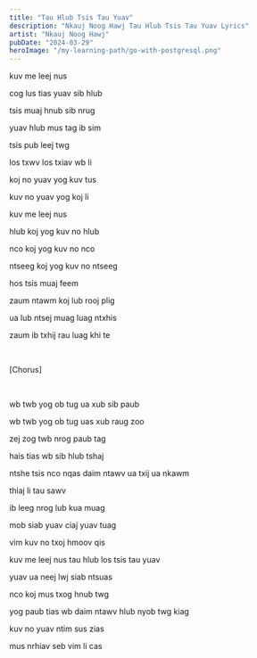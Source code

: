 ```yaml
---
title: "Tau Hlub Tsis Tau Yuav"
description: "Nkauj Noog Hawj Tau Hlub Tsis Tau Yuav Lyrics"
artist: "Nkauj Noog Hawj"
pubDate: "2024-03-29"
heroImage: "/my-learning-path/go-with-postgresql.png"
---
```


kuv me leej nus

cog lus tias yuav sib hlub

tsis muaj hnub sib nrug

yuav hlub mus tag ib sim

tsis pub leej twg

los txwv los txiav wb li

koj no yuav yog kuv tus

kuv no yuav yog koj li

kuv me leej nus

hlub koj yog kuv no hlub

nco koj yog kuv no nco

ntseeg koj yog kuv no ntseeg

hos tsis muaj feem

zaum ntawm koj lub rooj plig

ua lub ntsej muag luag ntxhis

zaum ib txhij rau luag khi te

<br />

[Chorus]

<br />

wb twb yog ob tug ua xub sib paub

wb twb yog ob tug uas xub raug zoo

zej zog twb nrog paub tag

hais tias wb sib hlub tshaj

ntshe tsis nco nqas daim ntawv ua txij ua nkawm

thiaj li tau sawv

ib leeg nrog lub kua muag

mob siab yuav ciaj yuav tuag

vim kuv no txoj hmoov qis

kuv me leej nus tau hlub los tsis tau yuav

yuav ua neej lwj siab ntsuas

nco koj mus txog hnub twg

yog paub tias wb daim ntawv hlub nyob twg kiag

kuv no yuav ntim sus zias

mus nrhiav seb vim li cas
